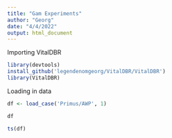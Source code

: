```yaml
---
title: "Gam Experiments"
author: "Georg"
date: "4/4/2022"
output: html_document
---
```


Importing VitalDBR
```r
library(devtools)
install_github('legendenomgeorg/VitalDBR/VitalDBR')
library(VitalDBR)
```

Loading in data
```r
df <- load_case('Primus/AWP', 1)
```


```r
df
```


```r
ts(df)
```

